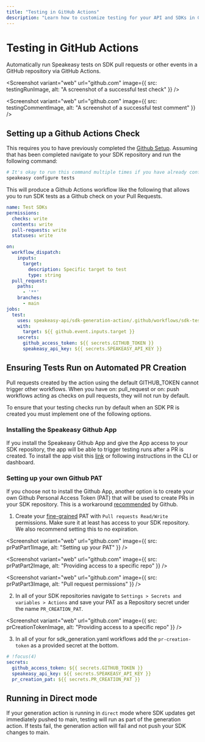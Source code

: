 ```yaml
---
title: "Testing in GitHub Actions"
description: "Learn how to customize testing for your API and SDKs in GitHub Actions."
---
```




# Testing in GitHub Actions

Automatically run Speakeasy tests on SDK pull requests or other events in a GitHub repository via GitHub Actions.

<Screenshot
  variant="web"
  url="github.com"
  image={{
    src: testingRunImage,
    alt: "A screenshot of a successful test check"
  }}
/>

<Screenshot
  variant="web"
  url="github.com"
  image={{
    src: testingCommentImage,
    alt: "A screenshot of a successful test comment"
  }}
/>


## Setting up a Github Actions Check

This requires you to have previously completed the [Github Setup](/docs/manage/github-setup).
Assuming that has been completed navigate to your SDK repository and run the following command:

```bash
# It's okay to run this command multiple times if you have already configured tests locally
speakeasy configure tests
```


This will produce a Github Actions workflow like the following that allows you to run SDK tests as a Github check on your Pull Requests.

```yaml
name: Test SDKs
permissions:
  checks: write
  contents: write
  pull-requests: write
  statuses: write

on:
  workflow_dispatch:
    inputs:
      target:
        description: Specific target to test
        type: string
  pull_request:
    paths:
      - '**'
    branches:
      - main
jobs:
  test:
    uses: speakeasy-api/sdk-generation-action/.github/workflows/sdk-test.yaml@v15
    with:
      target: ${{ github.event.inputs.target }}
    secrets:
      github_access_token: ${{ secrets.GITHUB_TOKEN }}
      speakeasy_api_key: ${{ secrets.SPEAKEASY_API_KEY }}
```


## Ensuring Tests Run on Automated PR Creation

<Callout title="Warning" type="warning">

  Pull requests created by the action using the default GITHUB_TOKEN cannot trigger other workflows. 
  When you have on: pull_request or on: push workflows acting as checks on pull requests, they will not run by default.

</Callout>

To ensure that your testing checks run by default when an SDK PR is created you must implement one of the following options.

### Installing the Speakeasy Github App

If you install the Speakeasy Github App and give the App access to your SDK repository, the app will be able to trigger testing runs after a PR is created.
To install the app visit this [link](https://github.com/apps/speakeasy-github) or following instructions in the CLI or dashboard.

### Setting up your own Github PAT

If you choose not to install the Github App, another option is to create your own Github Personal Access Token (PAT) that will be used to create PRs in your SDK repository.
This is a workaround [recommended](https://docs.github.com/en/actions/writing-workflows/choosing-when-your-workflow-runs/triggering-a-workflow#triggering-a-workflow-from-a-workflow) by Github.

1. Create your [fine-grained](https://docs.github.com/en/authentication/keeping-your-account-and-data-secure/managing-your-personal-access-tokens#creating-a-fine-grained-personal-access-token) PAT with `Pull requests Read/Write` permissions. Make sure it at least has access to your SDK repository. We also recommend setting this to no expiration.

<Screenshot
  variant="web"
  url="github.com"
  image={{
    src: prPatPart1Image,
    alt: "Setting up your PAT"
  }}
/>

<Screenshot
  variant="web"
  url="github.com"
  image={{
    src: prPatPart2Image,
    alt: "Providing access to a specific repo"
  }}
/>

<Screenshot
  variant="web"
  url="github.com"
  image={{
    src: prPatPart3Image,
    alt: "Pull request permissions"
  }}
/>

2. In all of your SDK repositories navigate to `Settings > Secrets and variables > Actions` and save your PAT as a Repository secret under the name `PR_CREATION_PAT`.

<Screenshot
  variant="web"
  url="github.com"
  image={{
    src: prCreationTokenImage,
    alt: "Providing access to a specific repo"
  }}
/>

3. In all of your for sdk_generation.yaml workflows add the `pr-creation-token` as a provided secret at the bottom.

```yaml
# !focus(4)
secrets:
  github_access_token: ${{ secrets.GITHUB_TOKEN }}
  speakeasy_api_key: ${{ secrets.SPEAKEASY_API_KEY }}
  pr_creation_pat: ${{ secrets.PR_CREATION_PAT }}
```

## Running in Direct mode

If your generation action is running in `direct` mode where SDK updates get immediately pushed to main, testing will run as part of the generation action.
If tests fail, the generation action will fail and not push your SDK changes to main.